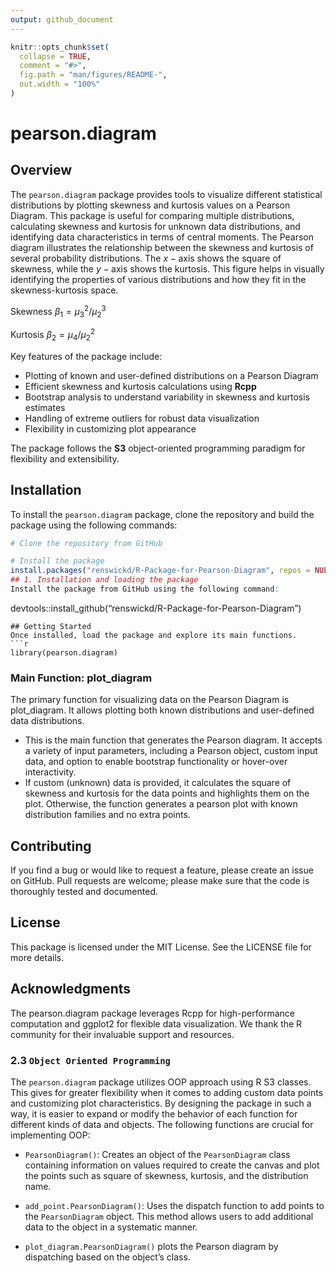```yaml
---
output: github_document
---
```


<!-- README.md is generated from README.Rmd. Please edit that file -->

```r
knitr::opts_chunk$set(
  collapse = TRUE,
  comment = "#>",
  fig.path = "man/figures/README-",
  out.width = "100%"
)
```

# pearson.diagram

<!-- badges: start -->
<!-- badges: end -->

## Overview

The `pearson.diagram` package provides tools to visualize different statistical distributions by plotting skewness and kurtosis values on a Pearson Diagram. This package is useful for comparing multiple distributions, calculating skewness and kurtosis for unknown data distributions, and identifying data characteristics in terms of central moments. The Pearson diagram illustrates the relationship between the skewness and kurtosis of several probability distributions. The $x-\text{axis}$ shows the square of skewness, while the $y-\text{axis}$ shows the kurtosis. This figure helps in visually identifying the properties of various distributions and how they fit in the skewness-kurtosis space.

  Skewness $\beta_{1}=\mu_{3}^{2}/\mu_{2}^{3}$
  
  Kurtosis $\beta_{2}=\mu_{4}/\mu_{2}^{2}$

Key features of the package include:

- Plotting of known and user-defined distributions on a Pearson Diagram
- Efficient skewness and kurtosis calculations using **Rcpp**
- Bootstrap analysis to understand variability in skewness and kurtosis estimates
- Handling of extreme outliers for robust data visualization
- Flexibility in customizing plot appearance

The package follows the **S3** object-oriented programming paradigm for flexibility and extensibility.

## Installation

To install the `pearson.diagram` package, clone the repository and build the package using the following commands:

```r
# Clone the repository from GitHub

# Install the package
install.packages("renswickd/R-Package-for-Pearson-Diagram", repos = NULL, type = "source")
## 1. Installation and loading the package
Install the package from GitHub using the following command:

``` 
devtools::install_github("renswickd/R-Package-for-Pearson-Diagram")
```
## Getting Started
Once installed, load the package and explore its main functions.
```r
library(pearson.diagram)
```

### Main Function: plot_diagram
The primary function for visualizing data on the Pearson Diagram is plot_diagram. It allows plotting both known distributions and user-defined data distributions. 

* This is the main function that generates the Pearson diagram. It accepts a variety of input parameters, including a Pearson object, custom input data, and option to enable bootstrap functionality or hover-over interactivity.
* If custom (unknown) data is provided, it calculates the square of skewness and kurtosis for the data points and highlights them on the plot. Otherwise, the function generates a pearson plot with known distribution families and no extra points.


## Contributing
If you find a bug or would like to request a feature, please create an issue on GitHub. Pull requests are welcome; please make sure that the code is thoroughly tested and documented.

## License
This package is licensed under the MIT License. See the LICENSE file for more details.

## Acknowledgments
The pearson.diagram package leverages Rcpp for high-performance computation and ggplot2 for flexible data visualization. We thank the R community for their invaluable support and resources.






### 2.3 `Object Oriented Programming`
The `pearson.diagram` package utilizes OOP approach using R S3 classes. This gives for greater flexibility when it comes to adding custom data points and customizing plot characteristics. By designing the package in such a way, it is easier to expand or modify the behavior of each function for different kinds of data and objects. The following functions are crucial for implementing OOP:

  * `PearsonDiagram()`: Creates an object of the `PearsonDiagram` class containing information on values required to create the canvas and plot the points such as square of skewness, kurtosis, and the distribution name.

  * `add_point.PearsonDiagram()`: Uses the dispatch function to add points to the `PearsonDiagram` object. This method allows users to add additional data to the object in a systematic manner.

  * `plot_diagram.PearsonDiagram()` plots the Pearson diagram by dispatching based on the object's class.
